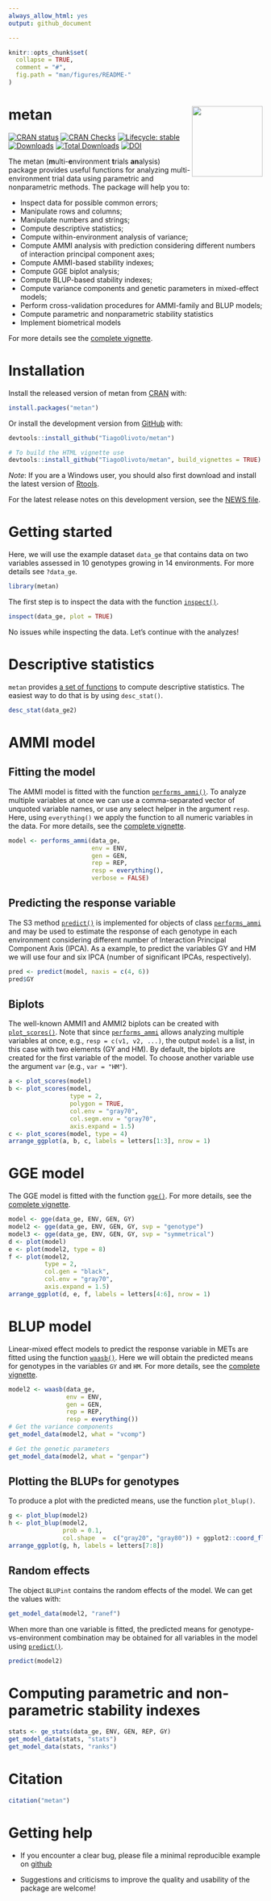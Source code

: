 ```yaml
---
always_allow_html: yes
output: github_document

---
```


<!-- README.md is generated from README.Rmd. Please edit that file -->

```r
knitr::opts_chunk$set(
  collapse = TRUE,
  comment = "#",
  fig.path = "man/figures/README-"
)
```


# metan <img src="man/figures/logo.png" align="right" height=140/>
<!-- badges: start -->
[![CRAN status](https://www.r-pkg.org/badges/version/metan)](https://CRAN.R-project.org/package=metan)
[![CRAN Checks](https://cranchecks.info/badges/summary/metan)](https://cran.r-project.org/web/checks/check_results_metan.html)
[![Lifecycle: stable](https://img.shields.io/badge/lifecycle-stable-brightgreen.svg)](https://www.tidyverse.org/lifecycle/#stable)
[![Downloads](http://cranlogs.r-pkg.org/badges/metan)](https://CRAN.R-project.org/package=metan)
[![Total Downloads](https://cranlogs.r-pkg.org/badges/grand-total/metan?color=orange)](https://cran.r-project.org/package=metan)
[![DOI](https://zenodo.org/badge/DOI/10.5281/zenodo.3663097.svg)](https://doi.org/10.5281/zenodo.3663097)
<!-- badges: end -->



The metan (**m**ulti-**e**nvironment **t**rials **an**alysis) package provides useful functions for analyzing multi-environment trial data using parametric and nonparametric methods. The package will help you to:

* Inspect data for possible common errors;
* Manipulate rows and columns;
* Manipulate numbers and strings;
* Compute descriptive statistics;
* Compute within-environment analysis of variance;
* Compute AMMI analysis with prediction considering different numbers of interaction principal component axes;
* Compute AMMI-based stability indexes;
* Compute GGE biplot analysis;
* Compute BLUP-based stability indexes;
* Compute variance components and genetic parameters in mixed-effect models;
* Perform cross-validation procedures for AMMI-family and BLUP models;
* Compute parametric and nonparametric stability statistics
* Implement biometrical models

For more details see the [complete vignette](https://tiagoolivoto.github.io/metan/).

# Installation

Install the released version of metan from [CRAN](https://CRAN.R-project.org/package=metan) with:

```r
install.packages("metan")

```

Or install the development version from [GitHub](https://github.com/TiagoOlivoto/metan) with:

```r
devtools::install_github("TiagoOlivoto/metan")

# To build the HTML vignette use
devtools::install_github("TiagoOlivoto/metan", build_vignettes = TRUE)

```


*Note*: If you are a Windows user, you should also first download and install the latest version of [Rtools](https://cran.r-project.org/bin/windows/Rtools/).

For the latest release notes on this development version, see the [NEWS file](https://tiagoolivoto.github.io/metan/news/index.html).


# Getting started

Here, we will use the example dataset `data_ge` that contains data on two variables assessed in 10 genotypes growing in 14 environments. For more details see `?data_ge`.

```r
library(metan)

```

The first step is to inspect the data with the function [`inspect()`](https://tiagoolivoto.github.io/metan/reference/inspect.html).

```r
inspect(data_ge, plot = TRUE)
```

No issues while inspecting the data. Let's continue with the analyzes!

# Descriptive statistics
`metan` provides [a set of functions](https://tiagoolivoto.github.io/metan/reference/utils_stats.html) to compute descriptive statistics. The easiest way to do that is by using `desc_stat()`.

```r
desc_stat(data_ge2)
```

# AMMI model
## Fitting the model
The AMMI model is fitted with the function [`performs_ammi()`](https://tiagoolivoto.github.io/metan/reference/performs_ammi.html). To analyze multiple variables at once we can use a comma-separated vector of unquoted variable names, or use any select helper in the argument `resp`. Here, using `everything()` we apply the function to all numeric variables in the data. For more details, see the [complete vignette](https://tiagoolivoto.github.io/metan/articles/vignettes_ammi.html).

```r
model <- performs_ammi(data_ge,
                       env = ENV,
                       gen = GEN,
                       rep = REP,
                       resp = everything(),
                       verbose = FALSE)
```


## Predicting the response variable
The S3 method [`predict()`](https://tiagoolivoto.github.io/metan/reference/predict.performs_ammi.html) is implemented for objects of class [`performs_ammi`](https://tiagoolivoto.github.io/metan/reference/performs_ammi.html) and may be used to estimate the response of each genotype in each environment considering different number of Interaction Principal Component Axis (IPCA). As a example, to predict the variables GY and HM we will use four and six IPCA (number of significant IPCAs, respectively).

```r
pred <- predict(model, naxis = c(4, 6))
pred$GY

```


## Biplots

The well-known AMMI1 and AMMI2 biplots can be created with [`plot_scores()`](file:///D:/Desktop/metan/docs/reference/plot_scores.html). Note that since [`performs_ammi`](https://tiagoolivoto.github.io/metan/reference/performs_ammi.html) allows analyzing multiple variables at once, e.g., `resp = c(v1, v2, ...)`, the output `model` is a list, in this case with two elements (GY and HM). By default, the biplots are created for the first variable of the model. To choose another variable use the argument `var` (e.g., `var = "HM"`).

```r
a <- plot_scores(model)
b <- plot_scores(model,
                 type = 2,
                 polygon = TRUE,
                 col.env = "gray70",
                 col.segm.env = "gray70",
                 axis.expand = 1.5)
c <- plot_scores(model, type = 4)
arrange_ggplot(a, b, c, labels = letters[1:3], nrow = 1)

```



# GGE model
The GGE model is fitted with the function [`gge()`](https://tiagoolivoto.github.io/metan/reference/gge.html). For more details, see the [complete vignette](https://tiagoolivoto.github.io/metan/articles/vignettes_gge.html).


```r
model <- gge(data_ge, ENV, GEN, GY)
model2 <- gge(data_ge, ENV, GEN, GY, svp = "genotype")
model3 <- gge(data_ge, ENV, GEN, GY, svp = "symmetrical")
d <- plot(model)
e <- plot(model2, type = 8)
f <- plot(model2,
          type = 2,
          col.gen = "black",
          col.env = "gray70",
          axis.expand = 1.5)
arrange_ggplot(d, e, f, labels = letters[4:6], nrow = 1)

```



# BLUP model
Linear-mixed effect models to predict the response variable in METs are fitted using the function [`waasb()`](https://tiagoolivoto.github.io/metan/reference/waasb.html). Here we will obtain the predicted means for genotypes in the variables `GY` and `HM`. For more details, see the [complete vignette](https://tiagoolivoto.github.io/metan/articles/vignettes_blup.html).

```r
model2 <- waasb(data_ge,
                env = ENV,
                gen = GEN,
                rep = REP,
                resp = everything())
# Get the variance components
get_model_data(model2, what = "vcomp")

# Get the genetic parameters
get_model_data(model2, what = "genpar")

```


## Plotting the BLUPs for genotypes

To produce a plot with the predicted means, use the function `plot_blup()`.

```r
g <- plot_blup(model2)
h <- plot_blup(model2,
               prob = 0.1,
               col.shape  =  c("gray20", "gray80")) + ggplot2::coord_flip()
arrange_ggplot(g, h, labels = letters[7:8])

```


## Random effects

The object `BLUPint` contains the random effects of the model. We can get the values with:
```r
get_model_data(model2, "ranef")
```

When more than one variable is fitted, the predicted means for genotype-vs-environment combination may be obtained for all variables in the model using [`predict()`](https://tiagoolivoto.github.io/metan/reference/predict.waasb.html).

```r
predict(model2)

```


# Computing parametric and non-parametric stability indexes

```r
stats <- ge_stats(data_ge, ENV, GEN, REP, GY)
get_model_data(stats, "stats")
get_model_data(stats, "ranks")
```

# Citation

```r
citation("metan")
```

  
# Getting help

* If you encounter a clear bug, please file a minimal reproducible example on [github](https://github.com/TiagoOlivoto/metan/issues)

* Suggestions and criticisms to improve the quality and usability of the package are welcome!



